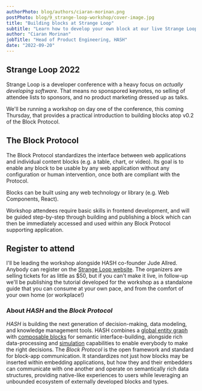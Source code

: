 ```yaml
---
authorPhoto: blog/authors/ciaran-morinan.png
postPhoto: blog/9_strange-loop-workshop/cover-image.jpg
title: "Building blocks at Strange Loop"
subtitle: "Learn how to develop your own block at our live Strange Loop workshop"
author: "Ciaran Morinan"
jobTitle: "Head of Product Engineering, HASH"
date: "2022-09-20"
---
```


## Strange Loop 2022

Strange Loop is a developer conference with a heavy focus on _actually developing software_. That means no sponspored keynotes, no selling of attendee lists to sponsors, and no product marketing dressed up as talks.

We'll be running a workshop on day one of the conference, this coming Thursday, that provides a practical introduction to building blocks atop v0.2 of the Block Protocol.

## The Block Protocol

The Block Protocol standardizes the interface between web applications and individual content blocks (e.g. a table, chart, or video). Its goal is to enable any block to be usable by any web application without any configuration or human intervention, once both are compliant with the Protocol.

Blocks can be built using any web technology or library (e.g. Web Components, React).

Workshop attendees require basic skills in frontend development, and will be guided step-by-step through building and publishing a block which can then be immediately accessed and used within any Block Protocol supporting application.

## Register to attend

I'll be leading the workshop alongside HASH co-founder Jude Allred. Anybody can register on the [Strange Loop website](https://www.thestrangeloop.com/). The organizers are selling tickets for as little as $50, but if you can't make it live, in follow-up we'll be publishing the tutorial developed for the workshop as a standalone guide that you can consume at your own pace, and from the comfort of your own home (or workplace!)

### About _HASH_ and the _Block Protocol_

_HASH_ is building the next generation of decision-making, data modeling, and knowledge management tools. HASH combines a [global entity graph](https://hash.ai/platform/hash) with [composable blocks](https://blockprotocol.org/) for semantic interface-building, alongside rich data-processing and [simulation](https://hash.ai/simulations) capabilities to enable everybody to make the right decisions. The _Block Protocol_ is the open framework and standard for block-app communication. It standardizes not just how blocks may be inserted within embedding applications, but how they and their embedders can communicate with one another and operate on semantically rich data structures, providing native-like experiences to users while leveraging an unbounded ecosystem of externally developed blocks and types.
